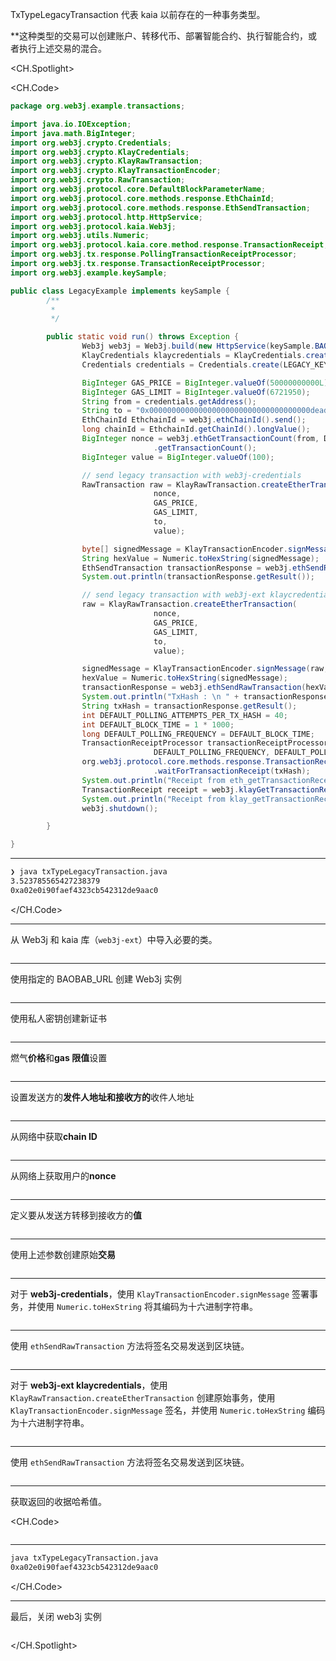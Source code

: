 TxTypeLegacyTransaction 代表 kaia 以前存在的一种事务类型。

\*\*这种类型的交易可以创建账户、转移代币、部署智能合约、执行智能合约，或者执行上述交易的混合。

<CH.Spotlight>

<CH.Code>

```java txTypeLegacyTransaction.java
package org.web3j.example.transactions;

import java.io.IOException;
import java.math.BigInteger;
import org.web3j.crypto.Credentials;
import org.web3j.crypto.KlayCredentials;
import org.web3j.crypto.KlayRawTransaction;
import org.web3j.crypto.KlayTransactionEncoder;
import org.web3j.crypto.RawTransaction;
import org.web3j.protocol.core.DefaultBlockParameterName;
import org.web3j.protocol.core.methods.response.EthChainId;
import org.web3j.protocol.core.methods.response.EthSendTransaction;
import org.web3j.protocol.http.HttpService;
import org.web3j.protocol.kaia.Web3j;
import org.web3j.utils.Numeric;
import org.web3j.protocol.kaia.core.method.response.TransactionReceipt;
import org.web3j.tx.response.PollingTransactionReceiptProcessor;
import org.web3j.tx.response.TransactionReceiptProcessor;
import org.web3j.example.keySample;

public class LegacyExample implements keySample {
        /**
         *
         */

        public static void run() throws Exception {
                Web3j web3j = Web3j.build(new HttpService(keySample.BAOBAB_URL));
                KlayCredentials klaycredentials = KlayCredentials.create(keySample.LEGACY_KEY_privkey);
                Credentials credentials = Credentials.create(LEGACY_KEY_privkey);

                BigInteger GAS_PRICE = BigInteger.valueOf(50000000000L);
                BigInteger GAS_LIMIT = BigInteger.valueOf(6721950);
                String from = credentials.getAddress();
                String to = "0x000000000000000000000000000000000000dead";
                EthChainId EthchainId = web3j.ethChainId().send();
                long chainId = EthchainId.getChainId().longValue();
                BigInteger nonce = web3j.ethGetTransactionCount(from, DefaultBlockParameterName.LATEST).send()
                                .getTransactionCount();
                BigInteger value = BigInteger.valueOf(100);

                // send legacy transaction with web3j-credentials
                RawTransaction raw = KlayRawTransaction.createEtherTransaction(
                                nonce,
                                GAS_PRICE,
                                GAS_LIMIT,
                                to,
                                value);

                byte[] signedMessage = KlayTransactionEncoder.signMessage(raw, chainId, credentials);
                String hexValue = Numeric.toHexString(signedMessage);
                EthSendTransaction transactionResponse = web3j.ethSendRawTransaction(hexValue).send();
                System.out.println(transactionResponse.getResult());

                // send legacy transaction with web3j-ext klaycredentials
                raw = KlayRawTransaction.createEtherTransaction(
                                nonce,
                                GAS_PRICE,
                                GAS_LIMIT,
                                to,
                                value);

                signedMessage = KlayTransactionEncoder.signMessage(raw, chainId, klaycredentials);
                hexValue = Numeric.toHexString(signedMessage);
                transactionResponse = web3j.ethSendRawTransaction(hexValue).send();
                System.out.println("TxHash : \n " + transactionResponse.getResult());
                String txHash = transactionResponse.getResult();
                int DEFAULT_POLLING_ATTEMPTS_PER_TX_HASH = 40;
                int DEFAULT_BLOCK_TIME = 1 * 1000;
                long DEFAULT_POLLING_FREQUENCY = DEFAULT_BLOCK_TIME;
                TransactionReceiptProcessor transactionReceiptProcessor = new PollingTransactionReceiptProcessor(web3j,
                                DEFAULT_POLLING_FREQUENCY, DEFAULT_POLLING_ATTEMPTS_PER_TX_HASH);
                org.web3j.protocol.core.methods.response.TransactionReceipt ethReceipt = transactionReceiptProcessor
                                .waitForTransactionReceipt(txHash);
                System.out.println("Receipt from eth_getTransactionReceipt : \n" + ethReceipt);
                TransactionReceipt receipt = web3j.klayGetTransactionReceipt(txHash).send().getResult();
                System.out.println("Receipt from klay_getTransactionReceipt : \n" + receipt);
                web3j.shutdown();

        }

}
```

---

```zsh output
❯ java txTypeLegacyTransaction.java
3.523785565427238379
0xa02e0i90faef4323cb542312de9aac0
```

</CH.Code>

---

从 Web3j 和 kaia 库（`web3j-ext`）中导入必要的类。

```java txTypeLegacyTransaction.java focus=1:20

```

---

使用指定的 BAOBAB_URL 创建 Web3j 实例

```java txTypeLegacyTransaction.java focus=27

```

---

使用私人密钥创建新证书

```java txTypeLegacyTransaction.java focus=28:29

```

---

燃气**价格**和**gas 限值**设置

```java txTypeLegacyTransaction.java focus=31:32

```

---

设置发送方的**发件人地址和接收方的**收件人地址

```java txTypeLegacyTransaction.java focus=33,34

```

---

从网络中获取**chain ID**

```java txTypeLegacyTransaction.java focus=35:36

```

---

从网络上获取用户的**nonce**

```java txTypeLegacyTransaction.java focus=37:38

```

---

定义要从发送方转移到接收方的**值**

```java txTypeLegacyTransaction.java focus=39

```

---

使用上述参数创建原始**交易**

```java txTypeLegacyTransaction.java focus=42:47

```

---

对于 **web3j-credentials**，使用 `KlayTransactionEncoder.signMessage` 签署事务，并使用 `Numeric.toHexString` 将其编码为十六进制字符串。

```java txTypeLegacyTransaction.java focus=49:50

```

---

使用 `ethSendRawTransaction` 方法将签名交易发送到区块链。

```java txTypeLegacyTransaction.java focus=51:52

```

---

对于 **web3j-ext klaycredentials**，使用 `KlayRawTransaction.createEtherTransaction` 创建原始事务，使用 `KlayTransactionEncoder.signMessage` 签名，并使用 `Numeric.toHexString` 编码为十六进制字符串。

```java txTypeLegacyTransaction.java focus=54:63

```

---

使用 `ethSendRawTransaction` 方法将签名交易发送到区块链。

```java txTypeLegacyTransaction.java focus=64:66

```

---

获取返回的收据哈希值。

<CH.Code>

```java txTypeLegacyTransaction.java focus=67:76

```

---

```zsh output
java txTypeLegacyTransaction.java
0xa02e0i90faef4323cb542312de9aac0
```

</CH.Code>

---

最后，关闭 web3j 实例

```java txTypeLegacyTransaction.java focus=77

```

</CH.Spotlight>
